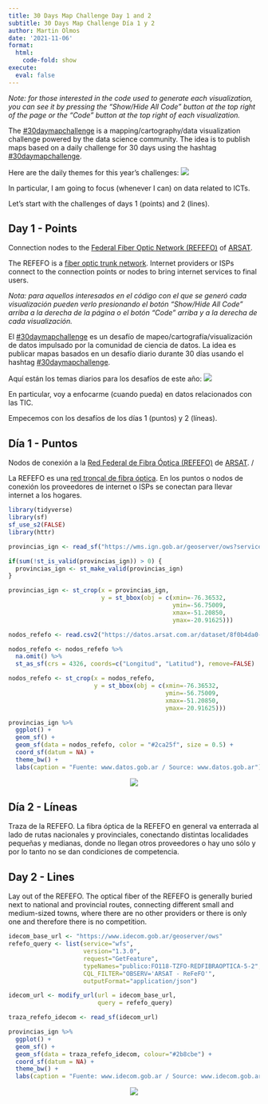```yaml
---
title: 30 Days Map Challenge Day 1 and 2
subtitle: 30 Days Map Challenge Día 1 y 2
author: Martin Olmos
date: '2021-11-06'
format: 
  html: 
    code-fold: show
execute: 
  eval: false
---
```


::: {.content-visible when-profile="english"}

*Note: for those interested in the code used to generate each visualization, you can see it by pressing the "Show/Hide All Code" button at the top right of the page or the "Code" button at the top right of each visualization.*

The [#30daymapchallenge][1] is a mapping/cartography/data visualization challenge powered by the data science community. The idea is to publish maps based on a daily challenge for 30 days using the hashtag [#30daymapchallenge][1].

Here are the daily themes for this year's challenges:
![](30dmpc_2021.png)  

In particular, I am going to focus (whenever I can) on data related to ICTs.

Let's start with the challenges of days 1 (points) and 2 (lines).

## Day 1 - Points

Connection nodes to the [Federal Fiber Optic Network (REFEFO)][2] of [ARSAT][3].

The REFEFO is a [fiber optic trunk network][4]. Internet providers or ISPs connect to the connection points or nodes to bring internet services to final users.

:::

::: {.content-visible when-profile="spanish"}

*Nota: para aquellos interesados en el código con el que se generó cada visualización pueden verlo presionando el botón "Show/Hide All Code" arriba a la derecha de la página o el botón "Code" arriba y a la derecha de cada visualización.*

El [#30daymapchallenge][1] es un desafío de mapeo/cartografía/visualización de datos impulsado por la comunidad de ciencia de datos. La idea es publicar mapas basados en un desafío diario durante 30 días usando el hashtag [#30daymapchallenge][1].

Aquí están los temas diarios para los desafíos de este año:
![](30dmpc_2021.png)

En particular, voy a enfocarme (cuando pueda) en datos relacionados con las TIC.

Empecemos con los desafíos de los días 1 (puntos) y 2 (líneas).


## Día 1 - Puntos

Nodos de conexión a la [Red Federal de Fibra Óptica (REFEFO)][2] de [ARSAT][3]. / 

La REFEFO es una [red troncal de fibra óptica][4]. En los puntos o nodos de conexión los proveedores de internet o ISPs se conectan para llevar internet a los hogares.

:::


```r
library(tidyverse)
library(sf)
sf_use_s2(FALSE)
library(httr)

provincias_ign <- read_sf("https://wms.ign.gob.ar/geoserver/ows?service=wfs&version=1.1.0&request=GetFeature&typeNames=ign:provincia&outputFormat=application/json")

if(sum(!st_is_valid(provincias_ign)) > 0) {
  provincias_ign <- st_make_valid(provincias_ign)
}

provincias_ign <- st_crop(x = provincias_ign,
                          y = st_bbox(obj = c(xmin=-76.36532,
                                              ymin=-56.75009,
                                              xmax=-51.20850,
                                              ymax=-20.91625)))

nodos_refefo <- read.csv2("https://datos.arsat.com.ar/dataset/8f0b4da0-a40d-4b2b-8fe0-dac06d64152a/resource/15713af0-f384-44c5-8397-c8050162312d/download/puntos-conexion-red-federal-de-fibra-optica-2021-12-01_v1.csv", fileEncoding = "LATIN1")

nodos_refefo <- nodos_refefo %>%
  na.omit() %>%
  st_as_sf(crs = 4326, coords=c("Longitud", "Latitud"), remove=FALSE)

nodos_refefo <- st_crop(x = nodos_refefo,
                        y = st_bbox(obj = c(xmin=-76.36532,
                                            ymin=-56.75009,
                                            xmax=-51.20850,
                                            ymax=-20.91625)))

provincias_ign %>% 
  ggplot() + 
  geom_sf() +
  geom_sf(data = nodos_refefo, color = "#2ca25f", size = 0.5) +
  coord_sf(datum = NA) +
  theme_bw() +
  labs(caption = "Fuente: www.datos.gob.ar / Source: www.datos.gob.ar")

```

<center>
![](refefo_nodos_map.png)
</center>

::: {.content-visible when-profile="spanish"}

## Día 2 - Líneas

Traza de la REFEFO. La fibra óptica de la REFEFO en general va enterrada al lado de rutas nacionales y provinciales, conectando distintas localidades pequeñas y medianas, donde no llegan otros proveedores o hay uno sólo y por lo tanto no se dan condiciones de competencia. 

:::

::: {.content-visible when-profile="english"}

## Day 2 - Lines

Lay out of the REFEFO. The optical fiber of the REFEFO is generally buried next to national and provincial routes, connecting different small and medium-sized towns, where there are no other providers or there is only one and therefore there is no competition.

:::

```r
idecom_base_url <- "https://www.idecom.gob.ar/geoserver/ows"
refefo_query <- list(service="wfs",
                     version="1.3.0",
                     request="GetFeature",
                     typeNames="publico:FO118-TZFO-REDFIBRAOPTICA-5-2",
                     CQL_FILTER="OBSERV='ARSAT - ReFeFO'",
                     outputFormat="application/json")

idecom_url <- modify_url(url = idecom_base_url, 
                         query = refefo_query)

traza_refefo_idecom <- read_sf(idecom_url)

provincias_ign %>% 
  ggplot() +
  geom_sf() +
  geom_sf(data = traza_refefo_idecom, colour="#2b8cbe") +
  coord_sf(datum = NA) +
  theme_bw() +
  labs(caption = "Fuente: www.idecom.gob.ar / Source: www.idecom.gob.ar")

```

<center>
![](refefo_traza_map.png)
</center>


[1]:https://github.com/tjukanovt/30DayMapChallenge
[2]:https://www.argentina.gob.ar/jefatura/innovacion-publica/ssetic/conectar/refefo/que-es-la-red-federal-de-fibra-optica
[3]:https://www.arsat.com.ar
[4]:https://es.wikipedia.org/wiki/Backbone